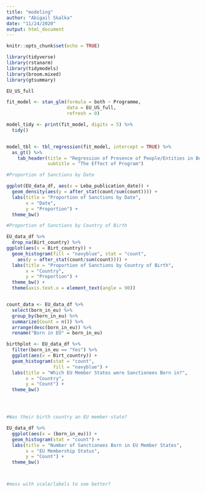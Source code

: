 ```yaml
---
title: "modeling"
author: "Abigail Skalka"
date: "11/24/2020"
output: html_document
---
```


```r
knitr::opts_chunk$set(echo = TRUE)

library(tidyverse)
library(rstanarm)
library(tidymodels)
library(broom.mixed)
library(gtsummary)

```

```r

EU_US_full

fit_model <- stan_glm(formula = both ~ Programme, 
                      data = EU_US_full,
                      refresh = 0)

model_tidy <- print(fit_model, digits = 5) %>%
  tidy()


model_tbl <- tbl_regression(fit_model, intercept = TRUE) %>%
  as_gt() %>%
    tab_header(title = "Regression of Presence of People/Entities in Both Sanctions Lists", 
               subtitle = "The Effect of Program")

```


```r
#Proportion of Sanctions by Date

ggplot(EU_data_df, aes(x = Leba_publication_date)) +
  geom_density(aes(y = after_stat(count/sum(count)))) +
  labs(title = "Proportion of Sanctions by Date",
       x = "Date",
       y = "Proportion") +
  theme_bw() 
```

```r
#Proportion of Sanctions by Country of Birth

EU_data_df %>%
  drop_na(Birt_country) %>%
ggplot(aes(x = Birt_country)) +
  geom_histogram(fill = "navyblue", stat = "count",
    aes(y = after_stat(count/sum(count)))) +
  labs(title = "Proportion of Sanctions by Country of Birth",
       x = "Country",
       y = "Proportion") +
  theme_bw() +
  theme(axis.text.x = element_text(angle = 90))


count_data <- EU_data_df %>%
  select(born_in_eu) %>%
  group_by(born_in_eu) %>%
  summarize(Count = n()) %>%
  arrange(desc(born_in_eu)) %>%
  rename("Born in EU" = born_in_eu) 

birthplot <- EU_data_df %>%
  filter(born_in_eu == "Yes") %>%
  ggplot(aes(x = Birt_country)) +
  geom_histogram(stat = "count",
                 fill = "navyblue") +
  labs(title = "Which EU Member States were Sanctionees Born in?",
       x = "Country",
       y = "Count") +
  theme_bw() 




#Was their birth country an EU member-state?

EU_data_df %>%
  ggplot(aes(x = (born_in_eu))) +
  geom_histogram(stat = "count") +
  labs(title = "Number of Sanctionees Born in EU Member States",
       x = "EU Membership Status",
       y = "Count") +
  theme_bw() 



#mess with scale/labels to see better?
```


